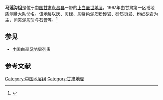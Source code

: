 {{Infobox rockunit
| name           = 马莲沟组
| period         = 上白垩世
| age            = 
| image          = 
| imagesize      = 
| caption        = 
| type           = [[组_(地质学)|组]]
| prilithology   = 灰、灰绿、灰紫色泥质[[粉砂岩|粉砂岩]]、砂质[[页岩|页岩]]、粉细[[砂岩|砂岩]]
| otherlithology = [[泥灰岩|泥灰岩]]与[[石膏|石膏]]等
| namedfor       = 
| namedby        = 甘肃第一区域地质测量大队
| region         = [[甘肃|甘肃]][[永昌县|永昌县]]一带
| country        = {{PRC}}
| coordinates    =
| unitof         =
| subunits       = 
| underlies      = [[甘肃群|甘肃群]][[疏勒河组|疏勒河组]]或[[第三纪|第三纪]][[疏勒河组|疏勒河组]]
| overlies       = [[五佛寺组|五佛寺组]]
| thickness      = 
| extent         =
| area           = 
| map            = 
| map_caption    = 
}}
'''马莲沟组'''是位于[[中国|中国]][[甘肃|甘肃]][[永昌县|永昌县]]一带的[[上白垩世|上白垩世]][[地层|地层]]，1967年由甘肃第一区域地质测量大队命名。该地层以灰、灰绿、灰紫色泥质[[粉砂岩|粉砂岩]]、砂质[[页岩|页岩]]、粉细[[砂岩|砂岩]]为主，间夹[[泥灰岩|泥灰岩]]与[[石膏|石膏]]等。<ref>{{cite book | title=《中国岩石地层辞典》 | publisher=中国地质大学出版社 | author=高振家、陈克强、魏家庸 | year=2000}}</ref>

== 参见 ==
* [[中国白垩系地层列表|中国白垩系地层列表]]

== 参考文献 ==
{{Reflist}}

{{地质小作品}}

[[Category:中国地层组|Category:中国地层组]]
[[Category:甘肃地理|Category:甘肃地理]]